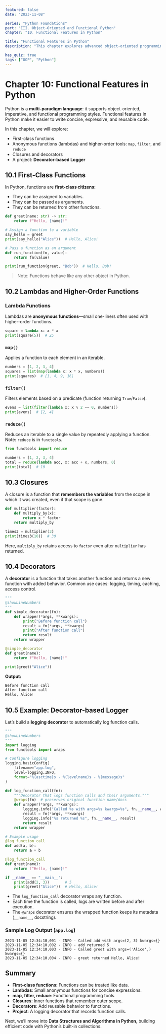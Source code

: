 ```yaml
---
featured: false
date: "2023-11-08"

series: "Python Foundations"
part: "III. Object-Oriented and Functional Python"
chapter: "10. Functional Features in Python"

title: "Functional Features in Python"
description: "This chapter explores advanced object-oriented programming (OOP) concepts in Python to help you build more flexible, reusable, and scalable software systems."

has_quiz: true
tags: ["OOP", "Python"]
---
```


# Chapter 10: Functional Features in Python

Python is a **multi-paradigm language**: it supports object-oriented, imperative, and functional programming styles. Functional features in Python make it easier to write concise, expressive, and reusable code.

In this chapter, we will explore:

* First-class functions
* Anonymous functions (lambdas) and higher-order tools: `map`, `filter`, and `reduce`
* Closures and decorators
* A project: **Decorator-based Logger**

## 10.1 First-Class Functions

In Python, functions are **first-class citizens**:

* They can be assigned to variables.
* They can be passed as arguments.
* They can be returned from other functions.

```python
def greet(name: str) -> str:
    return f"Hello, {name}!"

# Assign a function to a variable
say_hello = greet
print(say_hello("Alice"))  # Hello, Alice!

# Pass a function as an argument
def run_function(fn, value):
    return fn(value)

print(run_function(greet, "Bob"))  # Hello, Bob!
```

> Note: Functions behave like any other object in Python.

## 10.2 Lambdas and Higher-Order Functions

### Lambda Functions

Lambdas are **anonymous functions**—small one-liners often used with higher-order functions.

```python
square = lambda x: x * x
print(square(5))  # 25
```

### `map()`

Applies a function to each element in an iterable.

```python
numbers = [1, 2, 3, 4]
squares = list(map(lambda x: x * x, numbers))
print(squares)  # [1, 4, 9, 16]
```

### `filter()`

Filters elements based on a predicate (function returning `True`/`False`).

```python
evens = list(filter(lambda x: x % 2 == 0, numbers))
print(evens)  # [2, 4]
```

### `reduce()`

Reduces an iterable to a single value by repeatedly applying a function.
Note: `reduce` is in `functools`.

```python
from functools import reduce

numbers = [1, 2, 3, 4]
total = reduce(lambda acc, x: acc + x, numbers, 0)
print(total)  # 10
```

## 10.3 Closures

A closure is a function that **remembers the variables** from the scope in which it was created, even if that scope is gone.

```python
def multiplier(factor):
    def multiply_by(x):
        return x * factor
    return multiply_by

times3 = multiplier(3)
print(times3(10))  # 30
```

Here, `multiply_by` retains access to `factor` even after `multiplier` has returned.

## 10.4 Decorators

A **decorator** is a function that takes another function and returns a new function with added behavior.
Common use cases: logging, timing, caching, access control.

```python
"""
@showLineNumbers
"""
def simple_decorator(fn):
    def wrapper(*args, **kwargs):
        print("Before function call")
        result = fn(*args, **kwargs)
        print("After function call")
        return result
    return wrapper

@simple_decorator
def greet(name):
    return f"Hello, {name}!"

print(greet("Alice"))
```

**Output:**

```bash
Before function call
After function call
Hello, Alice!
```

## 10.5 Example: Decorator-based Logger

Let’s build a **logging decorator** to automatically log function calls.

```python
"""
@showLineNumbers
"""
import logging
from functools import wraps

# Configure logging
logging.basicConfig(
    filename="app.log",
    level=logging.INFO,
    format="%(asctime)s - %(levelname)s - %(message)s"
)

def log_function_call(fn):
    """Decorator that logs function calls and their arguments."""
    @wraps(fn)  # preserves original function name/docs
    def wrapper(*args, **kwargs):
        logging.info("Called %s with args=%s kwargs=%s", fn.__name__, args, kwargs)
        result = fn(*args, **kwargs)
        logging.info("%s returned %s", fn.__name__, result)
        return result
    return wrapper

# Example usage
@log_function_call
def add(a, b):
    return a + b

@log_function_call
def greet(name):
    return f"Hello, {name}!"

if __name__ == "__main__":
    print(add(2, 3))       # 5
    print(greet("Alice"))  # Hello, Alice!
```

* The `log_function_call` decorator wraps any function.
* Each time the function is called, logs are written before and after execution.
* The `@wraps` decorator ensures the wrapped function keeps its metadata (`__name__`, docstring).

### Sample Log Output (`app.log`)

```console
2023-11-05 12:34:10,001 - INFO - Called add with args=(2, 3) kwargs={}
2023-11-05 12:34:10,002 - INFO - add returned 5
2023-11-05 12:34:10,003 - INFO - Called greet with args=('Alice',) kwargs={}
2023-11-05 12:34:10,004 - INFO - greet returned Hello, Alice!
```

## Summary

* **First-class functions**: Functions can be treated like data.
* **Lambdas**: Small anonymous functions for concise expressions.
* **map, filter, reduce**: Functional programming tools.
* **Closures**: Inner functions that remember outer scope.
* **Decorators**: Add reusable behavior to functions.
* **Project**: A logging decorator that records function calls.

Next, we’ll move into **Data Structures and Algorithms in Python**, building efficient code with Python’s built-in collections.

